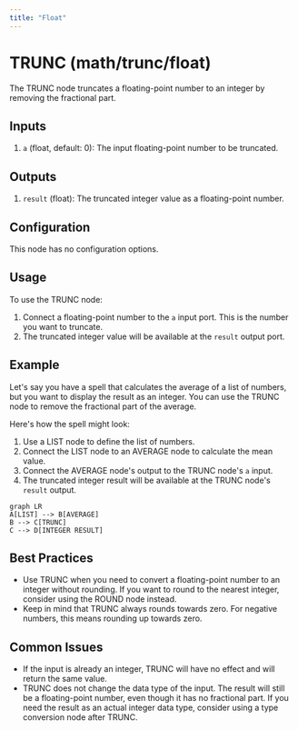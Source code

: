 ```yaml
---
title: "Float"
---
```


# TRUNC (math/trunc/float)

The TRUNC node truncates a floating-point number to an integer by removing the fractional part.

## Inputs

1. `a` (float, default: 0): The input floating-point number to be truncated.

## Outputs

1. `result` (float): The truncated integer value as a floating-point number.

## Configuration

This node has no configuration options.

## Usage

To use the TRUNC node:

1. Connect a floating-point number to the `a` input port. This is the number you want to truncate.
2. The truncated integer value will be available at the `result` output port.

## Example

Let's say you have a spell that calculates the average of a list of numbers, but you want to display the result as an integer. You can use the TRUNC node to remove the fractional part of the average.

Here's how the spell might look:

1. Use a LIST node to define the list of numbers.
2. Connect the LIST node to an AVERAGE node to calculate the mean value.
3. Connect the AVERAGE node's output to the TRUNC node's `a` input.
4. The truncated integer result will be available at the TRUNC node's `result` output.

```mermaid
graph LR
A[LIST] --> B[AVERAGE]
B --> C[TRUNC]
C --> D[INTEGER RESULT]
```

## Best Practices

- Use TRUNC when you need to convert a floating-point number to an integer without rounding. If you want to round to the nearest integer, consider using the ROUND node instead.
- Keep in mind that TRUNC always rounds towards zero. For negative numbers, this means rounding up towards zero.

## Common Issues

- If the input is already an integer, TRUNC will have no effect and will return the same value.
- TRUNC does not change the data type of the input. The result will still be a floating-point number, even though it has no fractional part. If you need the result as an actual integer data type, consider using a type conversion node after TRUNC.